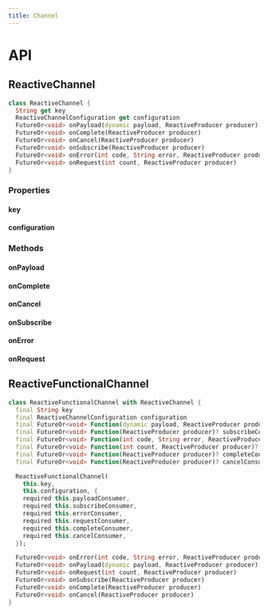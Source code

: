 ```yaml
---
title: Channel
---
```


# API

## ReactiveChannel

```dart title="Declaration"
class ReactiveChannel {
  String get key
  ReactiveChannelConfiguration get configuration
  FutureOr<void> onPayload(dynamic payload, ReactiveProducer producer)
  FutureOr<void> onComplete(ReactiveProducer producer)
  FutureOr<void> onCancel(ReactiveProducer producer)
  FutureOr<void> onSubscribe(ReactiveProducer producer)
  FutureOr<void> onError(int code, String error, ReactiveProducer producer)
  FutureOr<void> onRequest(int count, ReactiveProducer producer)
}
```

### Properties

#### key

#### configuration

### Methods

#### onPayload

#### onComplete

#### onCancel

#### onSubscribe

#### onError

#### onRequest


## ReactiveFunctionalChannel

```dart title="Declaration"
class ReactiveFunctionalChannel with ReactiveChannel {
  final String key
  final ReactiveChannelConfiguration configuration
  final FutureOr<void> Function(dynamic payload, ReactiveProducer producer)? payloadConsumer
  final FutureOr<void> Function(ReactiveProducer producer)? subscribeConsumer
  final FutureOr<void> Function(int code, String error, ReactiveProducer producer)? errorConsumer
  final FutureOr<void> Function(int count, ReactiveProducer producer)? requestConsumer
  final FutureOr<void> Function(ReactiveProducer producer)? completeConsumer
  final FutureOr<void> Function(ReactiveProducer producer)? cancelConsumer

  ReactiveFunctionalChannel(
    this.key,
    this.configuration, {
    required this.payloadConsumer,
    required this.subscribeConsumer,
    required this.errorConsumer,
    required this.requestConsumer,
    required this.completeConsumer,
    required this.cancelConsumer,
  });

  FutureOr<void> onError(int code, String error, ReactiveProducer producer)
  FutureOr<void> onPayload(dynamic payload, ReactiveProducer producer)
  FutureOr<void> onRequest(int count, ReactiveProducer producer)
  FutureOr<void> onSubscribe(ReactiveProducer producer)
  FutureOr<void> onComplete(ReactiveProducer producer)
  FutureOr<void> onCancel(ReactiveProducer producer)
}
```